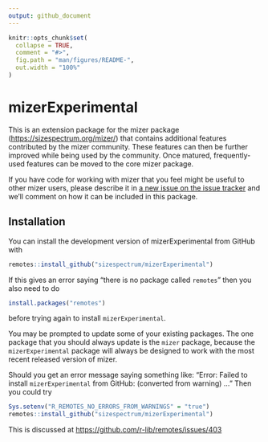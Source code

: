 ```yaml
---
output: github_document
---
```


```r
knitr::opts_chunk$set(
  collapse = TRUE,
  comment = "#>",
  fig.path = "man/figures/README-",
  out.width = "100%"
)
```

# mizerExperimental

<!-- badges: start -->

<!-- badges: end -->

This is an extension package for the mizer package (<https://sizespectrum.org/mizer/>) that contains additional features contributed by the mizer community. These features can then be further improved while being used by the community. Once matured, frequently-used features can be moved to the core mizer package.

If you have code for working with mizer that you feel might be useful to other mizer users, please describe it in [a new issue on the issue tracker](https://github.com/sizespectrum/mizerExperimental/issues/new) and we'll comment on how it can be included in this package.

## Installation

You can install the development version of mizerExperimental from GitHub with

``` r
remotes::install_github("sizespectrum/mizerExperimental")
```

If this gives an error saying "there is no package called `remotes`" then you also need to do

``` r
install.packages("remotes")
```

before trying again to install `mizerExperimental`.

You may be prompted to update some of your existing packages. The one package that you should always update is the `mizer` package, because the `mizerExperimental` package will always be designed to work with the most recent released version of mizer.

Should you get an error message saying something like: "Error: Failed to install `mizerExperimental` from GitHub: (converted from warning) ..." Then you could try

``` r
Sys.setenv("R_REMOTES_NO_ERRORS_FROM_WARNINGS" = "true")
remotes::install_github("sizespectrum/mizerExperimental")
```

This is discussed at <https://github.com/r-lib/remotes/issues/403>

